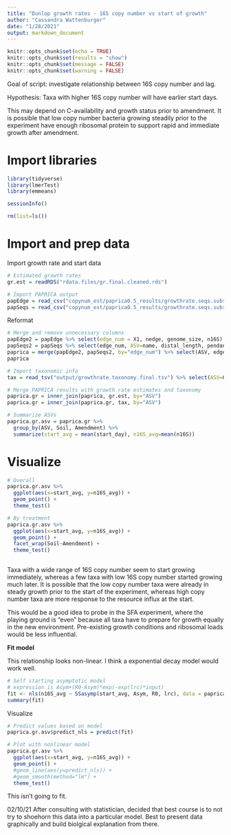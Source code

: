 ```yaml
---
title: "Dunlop growth rates - 16S copy number vs start of growth"
author: "Cassandra Wattenburger"
date: "1/28/2021"
output: markdown_document
---
```


```r
knitr::opts_chunk$set(echo = TRUE)
knitr::opts_chunk$set(results = "show")
knitr::opts_chunk$set(message = FALSE)
knitr::opts_chunk$set(warning = FALSE)
```

Goal of script: investigate relationship between 16S copy number and lag.

Hypothesis: Taxa with higher 16S copy number will have earlier start days.

This may depend on C-availability and growth status prior to amendment. It is possible that low copy number bacteria growing steadily prior to the experiment have enough ribosomal protein to support rapid and immediate growth after amendment.

# Import libraries

```r
library(tidyverse)
library(lmerTest)
library(emmeans)

sessionInfo()

rm(list=ls())
```

# Import and prep data

Import growth rate and start data

```r
# Estimated growth rates
gr.est = readRDS("rdata.files/gr.final.cleaned.rds")

# Import PAPRICA output
papEdge = read_csv("copynum_est/paprica0.5_results/growthrate.seqs.subset.bacteria.edge_data.csv")
papSeqs = read_csv("copynum_est/paprica0.5_results/growthrate.seqs.subset.bacteria.combined_16S.bacteria.tax.clean.unique.align.csv")
```

Reformat

```r
# Merge and remove unnecessary columns
papEdge2 = papEdge %>% select(edge_num = X1, nedge, genome_size, n16S)
papSeqs2 = papSeqs %>% select(edge_num, ASV=name, distal_length, pendant_length)
paprica = merge(papEdge2, papSeqs2, by="edge_num") %>% select(ASV, edge_num, nedge, distal_length, pendant_length, genome_size, n16S)
paprica

# Import taxonomic info
tax = read_tsv("output/growthrate.taxonomy.final.tsv") %>% select(ASV=OTU, everything())

# Merge PAPRICA results with growth rate estimates and taxonomy
paprica.gr = inner_join(paprica, gr.est, by="ASV")
paprica.gr = inner_join(paprica.gr, tax, by="ASV")

# Summarize ASVs
paprica.gr.asv = paprica.gr %>% 
  group_by(ASV, Soil, Amendment) %>% 
  summarize(start_avg = mean(start_day), n16S_avg=mean(n16S))
```

# Visualize

```r
# Overall
paprica.gr.asv %>%
  ggplot(aes(x=start_avg, y=n16S_avg)) +
  geom_point() +
  theme_test() 

# By treatment
paprica.gr.asv %>%
  ggplot(aes(x=start_avg, y=n16S_avg)) +
  geom_point() +
  facet_wrap(Soil~Amendment) +
  theme_test() 
  
```

Taxa with a wide range of 16S copy number seem to start growing immediately, whereas a few taxa with low 16S copy number started growing much later. It is possible that the low copy number taxa were already in steady growth prior to the start of the experiment, whereas high copy number taxa are more response to the resource influx at the start.

This would be a good idea to probe in the SFA experiment, where the playing ground is "even" because all taxa have to prepare for growth equally in the new environment. Pre-existing growth conditions and ribosomal loads would be less influential.

**Fit model**

This relationship looks non-linear. I think a exponential decay model would work well.

```r
# Self starting asymptotic model
# expression is Asym+(R0-Asym)*exp(-exp(lrc)*input)
fit <- nls(n16S_avg ~ SSasymp(start_avg, Asym, R0, lrc), data = paprica.gr.asv)
summary(fit)
```

Visualize

```r
# Predict values based on model
paprica.gr.asv$predict_nls = predict(fit)

# Plot with nonlinear model
paprica.gr.asv %>%
  ggplot(aes(x=start_avg, y=n16S_avg)) +
  geom_point() +
  #geom_line(aes(y=predict_nls)) +
  #geom_smooth(method="lm") +
  theme_test() 
```

This isn't going to fit.

02/10/21
After consulting with statistician, decided that best course is to not try to shoehorn this data into a particular model. Best to present data graphically and build biolgical explanation from there.

